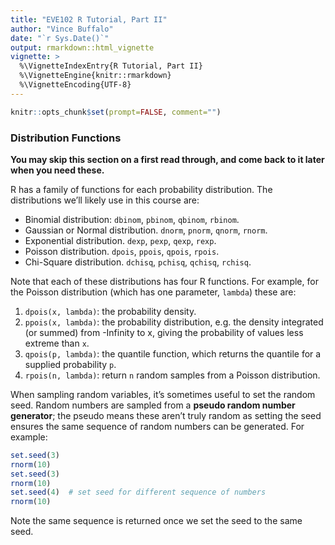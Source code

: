 ```yaml
---
title: "EVE102 R Tutorial, Part II"
author: "Vince Buffalo"
date: "`r Sys.Date()`"
output: rmarkdown::html_vignette
vignette: >
  %\VignetteIndexEntry{R Tutorial, Part II}
  %\VignetteEngine{knitr::rmarkdown}
  %\VignetteEncoding{UTF-8}
---
```


```r
knitr::opts_chunk$set(prompt=FALSE, comment="")
```

### Distribution Functions

**You may skip this section on a first read through, and come back to it later
when you need these.**

R has a family of functions for each probability distribution. The
distributions we'll likely use in this course are:

- Binomial distribution: `dbinom`, `pbinom`, `qbinom`, `rbinom`.
- Gaussian or Normal distribution. `dnorm`, `pnorm`, `qnorm`, `rnorm`.
- Exponential distribution. `dexp`, `pexp`, `qexp`, `rexp`.
- Poisson distribution. `dpois`, `ppois`, `qpois`, `rpois`.
- Chi-Square distribution. `dchisq`, `pchisq`, `qchisq`, `rchisq`.

Note that each of these distributions has four R functions. For example, for
the Poisson distribution (which has one parameter, `lambda`) these are:

1. `dpois(x, lambda)`: the probability density.
2. `ppois(x, lambda)`: the probability distribution, e.g. the density
   integrated (or summed) from -Infinity to x, giving the probability of values
   less extreme than `x`.
3. `qpois(p, lambda)`: the quantile function, which returns the quantile for a supplied probability `p`.
4. `rpois(n, lambda)`: return `n` random samples from a Poisson distribution.

When sampling random variables, it's sometimes useful to set the random seed.
Random numbers are sampled from a **pseudo random number generator**; the
pseudo means these aren't truly random as setting the seed ensures the same
sequence of random numbers can be generated. For example:

```R
set.seed(3)
rnorm(10)
set.seed(3)
rnorm(10)
set.seed(4)  # set seed for different sequence of numbers
rnorm(10)
```

Note the same sequence is returned once we set the seed to the same seed.

